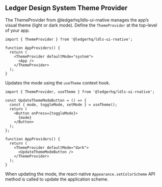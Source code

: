 
<Meta title="Getting Started/Theme Provider" />

## Ledger Design System Theme Provider
The ThemeProvider from @ledgerhq/ldls-ui-rnative manages the app’s visual theme (light or dark mode).
Define the `ThemeProvider` at the top-level of your app.

```tsx
import { ThemeProvider } from '@ledgerhq/ldls-ui-rnative';

function AppProviders() {
  return (
    <ThemeProvider defaultMode="system">
      <App />
    </ThemeProvider>
  );
}
```


Updates the mode using the `useTheme` context hook.
```tsx
import { ThemeProvider, useTheme } from '@ledgerhq/ldls-ui-rnative';

const UpdateThemeModeButton = () => {
  const { mode, toggleMode, setMode } = useTheme();
  return (
    <Button onPress={toggleMode}>
      {mode}
    </Button>
  );
};

function AppProviders() {
  return (
    <ThemeProvider defaultMode="dark">
      <UpdateThemeModeButton />
    </ThemeProvider>
  );
}
```

When updating the mode, the react-native `Appearance.setColorScheme` API method is called to update the application scheme.